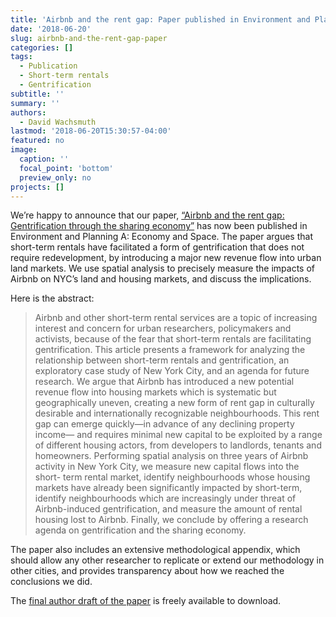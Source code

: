 ```yaml
---
title: 'Airbnb and the rent gap: Paper published in Environment and Planning A'
date: '2018-06-20'
slug: airbnb-and-the-rent-gap-paper
categories: []
tags:
  - Publication
  - Short-term rentals
  - Gentrification
subtitle: ''
summary: ''
authors:
  - David Wachsmuth
lastmod: '2018-06-20T15:30:57-04:00'
featured: no
image:
  caption: ''
  focal_point: 'bottom'
  preview_only: no
projects: []
---
```


We're happy to announce that our paper, [“Airbnb and the rent gap: Gentrification through the sharing economy”](https://journals.sagepub.com/doi/full/10.1177/0308518X18778038) has now been published in Environment and Planning A: Economy and Space. The paper argues that short-term rentals have facilitated a form of gentrification that does not require redevelopment, by introducing a major new revenue flow into urban land markets. We use spatial analysis to precisely measure the impacts of Airbnb on NYC’s land and housing markets, and discuss the implications.

Here is the abstract:

> Airbnb and other short-term rental services are a topic of increasing interest and concern for urban researchers, policymakers and activists, because of the fear that short-term rentals are facilitating gentrification. This article presents a framework for analyzing the relationship between short-term rentals and gentrification, an exploratory case study of New York City, and an agenda for future research. We argue that Airbnb has introduced a new potential revenue flow into housing markets which is systematic but geographically uneven, creating a new form of rent gap in culturally desirable and internationally recognizable neighbourhoods. This rent gap can emerge quickly—in advance of any declining property income— and requires minimal new capital to be exploited by a range of different housing actors, from developers to landlords, tenants and homeowners. Performing spatial analysis on three years of Airbnb activity in New York City, we measure new capital flows into the short- term rental market, identify neighbourhoods whose housing markets have already been significantly impacted by short-term, identify neighbourhoods which are increasingly under threat of Airbnb-induced gentrification, and measure the amount of rental housing lost to Airbnb. Finally, we conclude by offering a research agenda on gentrification and the sharing economy.

The paper also includes an extensive methodological appendix, which should allow any other researcher to replicate or extend our methodology in other cities, and provides transparency about how we reached the conclusions we did.

The [final author draft of the paper](2018-06-20-airbnb-and-the-rent-gap-paper.pdf) is freely available to download.

